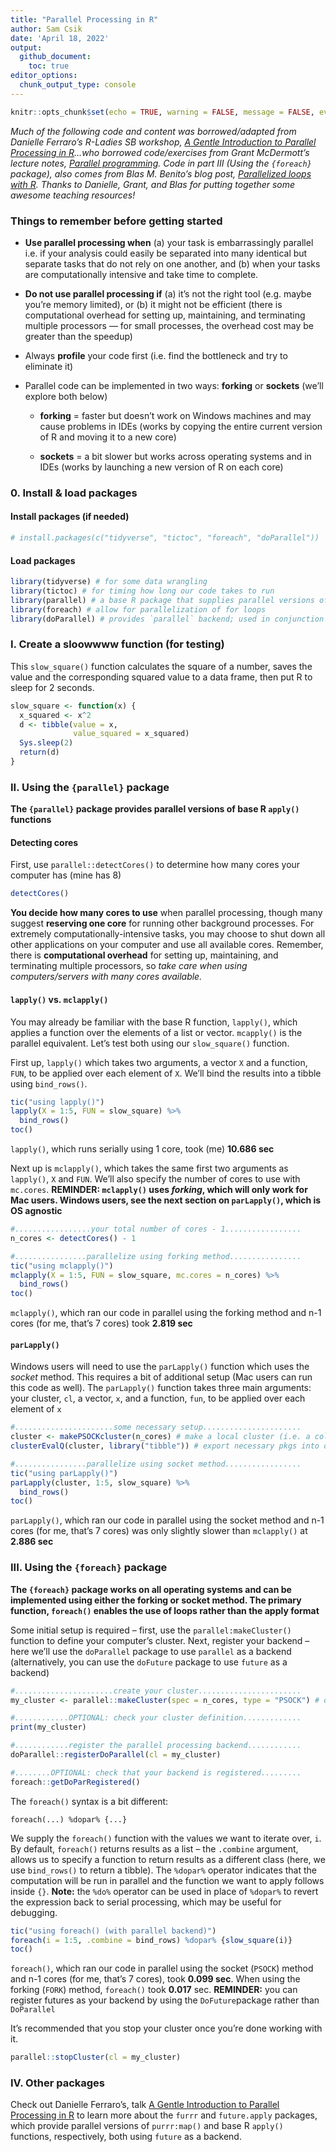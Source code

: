 ```yaml
---
title: "Parallel Processing in R"
author: Sam Csik
date: 'April 18, 2022'
output: 
  github_document:
    toc: true
editor_options: 
  chunk_output_type: console
---
```


```r
knitr::opts_chunk$set(echo = TRUE, warning = FALSE, message = FALSE, eval = FALSE)
```

*Much of the following code and content was borrowed/adapted from Danielle Ferraro's R-Ladies SB workshop, [A Gentle Introduction to Parallel Processing in R](https://danielleferraro.github.io/rladies-sb-parallel/#1)...who borrowed code/exercises from Grant McDermott's lecture notes, [Parallel programming](https://raw.githack.com/uo-ec607/lectures/master/12-parallel/12-parallel.html). Code in part III (Using the `{foreach}` package), also comes from Blas M. Benito's blog post, [Parallelized loops with R](https://www.blasbenito.com/post/02_parallelizing_loops_with_r/). Thanks to Danielle, Grant, and Blas for putting together some awesome teaching resources!*

### Things to remember before getting started

-   **Use parallel processing when** (a) your task is embarrassingly parallel i.e. if your analysis could easily be separated into many identical but separate tasks that do not rely on one another, and (b) when your tasks are computationally intensive and take time to complete.

-   **Do not use parallel processing if** (a) it's not the right tool (e.g. maybe you're memory limited), or (b) it might not be efficient (there is computational overhead for setting up, maintaining, and terminating multiple processors --- for small processes, the overhead cost may be greater than the speedup)

-   Always **profile** your code first (i.e. find the bottleneck and try to eliminate it)

-   Parallel code can be implemented in two ways: **forking** or **sockets** (we'll explore both below)

    -   **forking** = faster but doesn't work on Windows machines and may cause problems in IDEs (works by copying the entire current version of R and moving it to a new core)

    -   **sockets** = a bit slower but works across operating systems and in IDEs (works by launching a new version of R on each core)

### 0. Install & load packages

#### Install packages (if needed)

```r
# install.packages(c("tidyverse", "tictoc", "foreach", "doParallel"))
```

#### Load packages

```r
library(tidyverse) # for some data wrangling
library(tictoc) # for timing how long our code takes to run
library(parallel) # a base R package that supplies parallel versions of the `apply` functions
library(foreach) # allow for parallelization of for loops
library(doParallel) # provides `parallel` backend; used in conjunction with `foreach`; `{doFuture}` provides the futures backend
```

### I. Create a sloowwww function (for testing)

This `slow_square()` function calculates the square of a number, saves the value and the corresponding squared value to a data frame, then put R to sleep for 2 seconds.

```r
slow_square <- function(x) {
  x_squared <- x^2 
  d <- tibble(value = x, 
              value_squared = x_squared)
  Sys.sleep(2)
  return(d)
}
```

### II. Using the `{parallel}` package

**The `{parallel}` package provides parallel versions of base R `apply()` functions**

#### Detecting cores

First, use `parallel::detectCores()` to determine how many cores your computer has (mine has 8)

```r
detectCores()
```

**You decide how many cores to use** when parallel processing, though many suggest **reserving one core** for running other background processes. For extremely computationally-intensive tasks, you may choose to shut down all other applications on your computer and use all available cores. Remember, there is **computational overhead** for setting up, maintaining, and terminating multiple processors, so *take care when using computers/servers with many cores available.*

#### `lapply()` vs. `mclapply()` 

You may already be familiar with the base R function, `lapply()`, which applies a function over the elements of a list or vector. `mcapply()` is the parallel equivalent. Let's test both using our `slow_square()` function.

First up, `lapply()` which takes two arguments, a vector `X` and a function, `FUN`, to be applied over each element of `X`. We'll bind the results into a tibble using `bind_rows()`.

```r
tic("using lapply()")
lapply(X = 1:5, FUN = slow_square) %>% 
  bind_rows()
toc()
```

`lapply()`, which runs serially using 1 core, took (me) **10.686 sec**

Next up is `mclapply()`, which takes the same first two arguments as `lapply()`, `X` and `FUN`. We'll also specify the number of cores to use with `mc.cores`. **REMINDER: `mclapply()` uses *forking*, which will only work for Mac users. Windows users, see the next section on `parLapply()`, which is OS agnostic**

```r
#.................your total number of cores - 1.................
n_cores <- detectCores() - 1 

#................parallelize using forking method................
tic("using mclapply()")
mclapply(X = 1:5, FUN = slow_square, mc.cores = n_cores) %>% 
  bind_rows()
toc()
```

`mclapply()`, which ran our code in parallel using the forking method and n-1 cores (for me, that's 7 cores) took **2.819 sec**

#### `parLapply()`

Windows users will need to use the `parLapply()` function which uses the *socket* method. This requires a bit of additional setup (Mac users can run this code as well). The `parLapply()` function takes three main arguments: your cluster, `cl`, a vector, `x`, and a function, `fun`, to be applied over each element of `x`

```r
#......................some necessary setup......................
cluster <- makePSOCKcluster(n_cores) # make a local cluster (i.e. a collection of cores on our computer)
clusterEvalQ(cluster, library("tibble")) # export necessary pkgs into our cluster 

#................parallelize using socket method.................
tic("using parLapply()")
parLapply(cluster, 1:5, slow_square) %>% 
  bind_rows()
toc()
```

`parLapply()`, which ran our code in parallel using the socket method and n-1 cores (for me, that's 7 cores) was only slightly slower than `mclapply()` at **2.886 sec**

### III. Using the `{foreach}` package

**The `{foreach}` package works on all operating systems and can be implemented using either the forking or socket method. The primary function, `foreach()` enables the use of loops rather than the apply format**

Some initial setup is required -- first, use the `parallel:makeCluster()` function to define your computer's cluster. Next, register your backend -- here we'll use the `doParallel` package to use `parallel` as a backend (alternatively, you can use the `doFuture` package to use `future` as a backend)
```r
#......................create your cluster.......................
my_cluster <- parallel::makeCluster(spec = n_cores, type = "PSOCK") # default type = "PSOCK"; alt = "FORK"

#............OPTIONAL: check your cluster definition.............
print(my_cluster)

#............register the parallel processing backend............
doParallel::registerDoParallel(cl = my_cluster)

#........OPTIONAL: check that your backend is registered.........
foreach::getDoParRegistered()
```

The `foreach()` syntax is a bit different:

`foreach(...) %dopar% {...}`

We supply the `foreach()` function with the values we want to iterate over, `i`. By default, `foreach()` returns results as a list -- the `.combine` argument, allows us to specify a function to return results as a different class (here, we use `bind_rows()` to return a tibble). The `%dopar%` operator indicates that the computation will be run in parallel and the function we want to apply follows inside `{}`. **Note:** the `%do%` operator can be used in place of `%dopar%` to revert the expression back to serial processing, which may be useful for debugging.
```r
tic("using foreach() (with parallel backend)")
foreach(i = 1:5, .combine = bind_rows) %dopar% {slow_square(i)}
toc()
```

`foreach()`, which ran our code in parallel using the socket (`PSOCK`) method and n-1 cores (for me, that's 7 cores), took **0.099 sec**. When using the forking (`FORK`) method, `foreach()` took **0.017** sec. **REMINDER:** you can register futures as your backend by using the `DoFuture`package rather than `DoParallel`

It's recommended that you stop your cluster once you're done working with it.
```r
parallel::stopCluster(cl = my_cluster)
```

### IV. Other packages

Check out Danielle Ferraro's, talk [A Gentle Introduction to Parallel Processing in R](https://danielleferraro.github.io/rladies-sb-parallel/#1) to learn more about the `furrr` and `future.apply` packages, which provide parallel versions of `purrr:map()` and base R `apply()` functions, respectively, both using `future` as a backend.